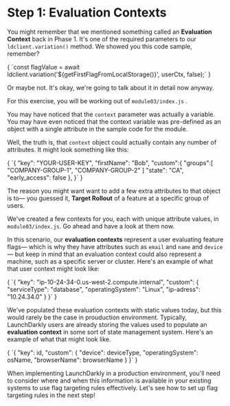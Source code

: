 
# Step 1: Evaluation Contexts

You might remember that we mentioned something called an **Evaluation Context** back in Phase&nbsp;1. It's one of the required parameters to our `ldclient.variation()` method. We showed you this code sample, remember?

<SyntaxHighlighter showLineNumbers="false" language="javascript" style={docco}>
{
`const flagValue = await ldclient.variation('${getFirstFlagFromLocalStorage()}', userCtx, false);`
}
</SyntaxHighlighter>

Or maybe not. It's okay, we're going to talk about it in detail now anyway.

For this exercise, you will be working out of `module03/index.js` .

You may have noticed that the `context` parameter was actually a variable. You may have even noticed that the context variable was pre-defined as an object with a single attribute in the sample code for the module.

Well, the truth is, that `context` object could actually contain any number of attributes. It might look something like this:

<SyntaxHighlighter showLineNumbers="true" startingLineNumber={1} language="javascript" style={docco}>
{
`{
    "key": "YOUR-USER-KEY",
    "firstName": "Bob",
    "custom":{
        "groups":[
            "COMPANY-GROUP-1",
            "COMPANY-GROUP-2"
            ]
        "state": "CA",
        "early_access": false
    },
}`
}
</SyntaxHighlighter>

The reason you might want want to add a few extra attributes to that object is to— you guessed it, **Target Rollout** of a feature at a specific group of users.

We've created a few contexts for you, each with unique attribute values, in `module03/index.js`. Go ahead and have a look at them now.

In this scenario, our **evaluation contexts** represent a user evaluating feature flags— which is why they have attributes such as `email` and `name` and `device`— but keep in mind that an evaluation context could also represent a machine, such as a specific server or cluster. Here's an example of what that user context might look like:

<SyntaxHighlighter showLineNumbers="true" startingLineNumber={1} language="javascript" style={docco}>
{
`{
    "key": "ip-10-24-34-0.us-west-2.compute.internal",
    "custom": {
        "serviceType": "database",
        "operatingSystem": "Linux",
        "ip-adress": "10.24.34.0"
    }
}`
}
</SyntaxHighlighter>

We've populated these evaluation contexts with static values today, but this would rarely be the case in prouduction environment. Typically, LaunchDarkly users are already storing the values used to populate an **evaluation context** in some sort of state management system. Here's an example of what that might look like.

<SyntaxHighlighter showLineNumbers="true" startingLineNumber={1} language="javascript" style={docco}>
{
`{
    "key": id,
    "custom": {
        "device": deviceType,
        "operatingSystem": osName,
        "browserName": browserName
    }
}`
}
</SyntaxHighlighter>

When implementing LaunchDarkly in a production environment, you'll need to consider where and when this information is available in your existing systems to use flag targeting rules effectively. Let's see how to set up flag targeting rules in the next step!

